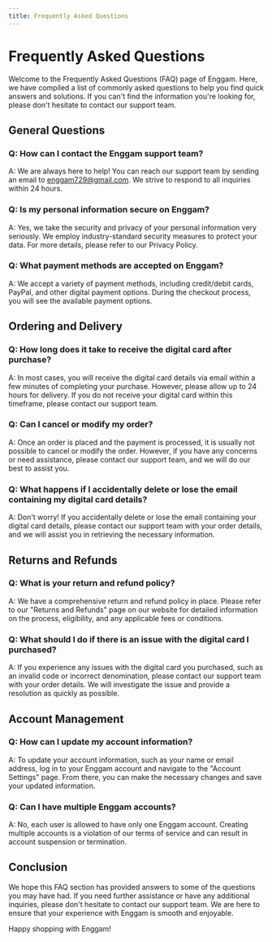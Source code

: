 ```yaml
---
title: Frequently Asked Questions
---
```


# Frequently Asked Questions

Welcome to the Frequently Asked Questions (FAQ) page of Enggam. Here, we have compiled a list of commonly asked questions to help you find quick answers and solutions. If you can't find the information you're looking for, please don't hesitate to contact our support team.

## General Questions

### Q: How can I contact the Enggam support team?

A: We are always here to help! You can reach our support team by sending an email to [enggam729@gmail.com](mailto:enggam729@gmail.com). We strive to respond to all inquiries within 24 hours.

### Q: Is my personal information secure on Enggam?

A: Yes, we take the security and privacy of your personal information very seriously. We employ industry-standard security measures to protect your data. For more details, please refer to our Privacy Policy.

### Q: What payment methods are accepted on Enggam?

A: We accept a variety of payment methods, including credit/debit cards, PayPal, and other digital payment options. During the checkout process, you will see the available payment options.

## Ordering and Delivery

### Q: How long does it take to receive the digital card after purchase?

A: In most cases, you will receive the digital card details via email within a few minutes of completing your purchase. However, please allow up to 24 hours for delivery. If you do not receive your digital card within this timeframe, please contact our support team.

### Q: Can I cancel or modify my order?

A: Once an order is placed and the payment is processed, it is usually not possible to cancel or modify the order. However, if you have any concerns or need assistance, please contact our support team, and we will do our best to assist you.

### Q: What happens if I accidentally delete or lose the email containing my digital card details?

A: Don't worry! If you accidentally delete or lose the email containing your digital card details, please contact our support team with your order details, and we will assist you in retrieving the necessary information.

## Returns and Refunds

### Q: What is your return and refund policy?

A: We have a comprehensive return and refund policy in place. Please refer to our "Returns and Refunds" page on our website for detailed information on the process, eligibility, and any applicable fees or conditions.

### Q: What should I do if there is an issue with the digital card I purchased?

A: If you experience any issues with the digital card you purchased, such as an invalid code or incorrect denomination, please contact our support team with your order details. We will investigate the issue and provide a resolution as quickly as possible.

## Account Management

### Q: How can I update my account information?

A: To update your account information, such as your name or email address, log in to your Enggam account and navigate to the "Account Settings" page. From there, you can make the necessary changes and save your updated information.

### Q: Can I have multiple Enggam accounts?

A: No, each user is allowed to have only one Enggam account. Creating multiple accounts is a violation of our terms of service and can result in account suspension or termination.

## Conclusion

We hope this FAQ section has provided answers to some of the questions you may have had. If you need further assistance or have any additional inquiries, please don't hesitate to contact our support team. We are here to ensure that your experience with Enggam is smooth and enjoyable.

Happy shopping with Enggam!
